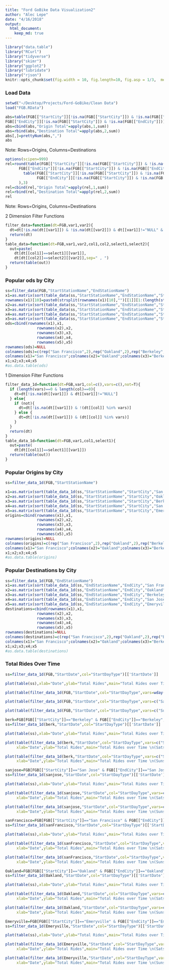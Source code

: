 ```yaml
---
title: "Ford GoBike Data Visualization2"
author: "Alec Lepe"
date: "4/16/2018"
output: 
  html_document:
    keep_md: true
---
```

```r
library("data.table")
library("RCurl")
library("tidyverse")
library("skimr")
library("ggplot2")
library("lubridate")
library("rjson")
knitr::opts_chunk$set(fig.width = 10, fig.length=10, fig.asp = 1/3,  message=FALSE)
```
### Load Data
```r
setwd("~/Desktop/Projects/Ford-GoBike/Clean Data")
load("FGB.RData")
```
```r
abs=table(FGB[["StartCity"]][!is.na(FGB[["StartCity"]]) & !is.na(FGB[["EndCity"]])],
FGB[["EndCity"]][!is.na(FGB[["StartCity"]]) & !is.na(FGB[["EndCity"]])])
abs=cbind(abs,"Origin Total"=apply(abs,1,sum))
abs=rbind(abs,"Destination Total"=apply(abs,2,sum))
abs[,]=prettyNum(abs,",")
abs
```
Note: Rows=Origins, Columns=Destinations

<!-- #sum(na.omit(FGB[["StartCity"]]=="Berkeley" & FGB[["EndCity"]]=="Emeryville")) -->
<!-- #Rows=Origins -->
<!-- #Columns=Destination -->

```r
options(scipen=999)
rel=round(table(FGB[["StartCity"]][!is.na(FGB[["StartCity"]]) & !is.na(FGB[["EndCity"]])],
      FGB[["EndCity"]][!is.na(FGB[["StartCity"]]) & !is.na(FGB[["EndCity"]])])/sum(
        table(FGB[["StartCity"]][!is.na(FGB[["StartCity"]]) & !is.na(FGB[["EndCity"]])],
              FGB[["EndCity"]][!is.na(FGB[["StartCity"]]) & !is.na(FGB[["EndCity"]])])
      ),3)
rel=cbind(rel,"Origin Total"=apply(rel,1,sum))
rel=rbind(rel,"Destination Total"=apply(rel,2,sum))
rel
```
Note: Rows=Origins, Columns=Destinations

2 Dimension Filter Functions
``` r
filter_data=function(dt=FGB,var1,var2){
  dt=dt[!is.na(dt[[var1]]) & !is.na(dt[[var2]]) & dt[[var1]]!="NULL" & dt[[var2]]!="NULL"]
  return(dt)
}
table_data=function(dt=FGB,var1,var2,col1,col2,select1,select2){
  out=paste(
    dt[dt[[col1]]==select1][[var1]],
    dt[dt[[col2]]==select2][[var2]],sep=" , ")
  return(table(out))
}
```

### Popular ods by City
``` r
ss=filter_data(FGB,"StartStationName","EndStationName")
x1=as.matrix(sort(table_data(ss,"StartStationName","EndStationName","StartCity","EndCity","San Francisco","San Francisco"),decreasing=T)[1:10])
rownames(x1)[10]=paste0(strsplit(rownames(x1)[10],"")[[1]][1:(length(strsplit(rownames(x1)[10],"")[[1]])-24)],collapse="")
x2=as.matrix(sort(table_data(ss,"StartStationName","EndStationName","StartCity","EndCity","Oakland","Oakland"),decreasing=T)[1:10])
x3=as.matrix(sort(table_data(ss,"StartStationName","EndStationName","StartCity","EndCity","Berkeley","Berkeley"),decreasing=T)[1:10])
x4=as.matrix(sort(table_data(ss,"StartStationName","EndStationName","StartCity","EndCity","San Jose","San Jose"),decreasing=T)[1:10])
x5=as.matrix(sort(table_data(ss,"StartStationName","EndStationName","StartCity","EndCity","Emeryville","Emeryville"),decreasing=T)[1:10])
ods=cbind(rownames(x1),x1,
              rownames(x2),x2,
              rownames(x3),x3,
              rownames(x4),x4,
              rownames(x5),x5)
rownames(ods)=NULL
colnames(ods)=c(rep("San Francisco",2),rep("Oakland",2),rep("Berkeley",2),rep("san Jose",2),rep("Emeryville",2))
colnames(x1)="San Francisco";colnames(x2)="Oakland";colnames(x3)="Berkeley";colnames(x4)="San Jose";colnames(x5)="Emeryville"
x1;x2;x3;x4;x5
#as.data.table(ods)
````

1 Dimension Filter Functions

``` r
filter_data_1d=function(dt=FGB,var1,col=c(),vars=c(),not=T){
  if (length(vars)==0 & length(col)==0){
    dt=dt[!is.na(dt[[var1]]) & dt[[var1]]!="NULL"]
  } else{
    if (not){
      dt=dt[!is.na(dt[[var1]]) & !(dt[[col]] %in% vars)]
    } else {
      dt=dt[!is.na(dt[[var1]]) & (dt[[col]] %in% vars)]
    }
  }
  return(dt)
}
table_data_1d=function(dt=FGB,var1,col1,select1){
  out=paste(
    dt[dt[[col1]]==select1][[var1]])
  return(table(out))
}
```

### Popular Origins by City
``` r
ss=filter_data_1d(FGB,"StartStationName")

x1=as.matrix(sort(table_data_1d(ss,"StartStationName","StartCity","San Francisco"),decreasing=T)[1:10])
x2=as.matrix(sort(table_data_1d(ss,"StartStationName","StartCity","Oakland"),decreasing=T)[1:10])
x3=as.matrix(sort(table_data_1d(ss,"StartStationName","StartCity","Berkeley"),decreasing=T)[1:10])
x4=as.matrix(sort(table_data_1d(ss,"StartStationName","StartCity","San Jose"),decreasing=T)[1:10])
x5=as.matrix(sort(table_data_1d(ss,"StartStationName","StartCity","Emeryville"),decreasing=T)[1:10])
origins=cbind(rownames(x1),x1,
              rownames(x2),x2,
              rownames(x3),x3,
              rownames(x4),x4,
              rownames(x5),x5)
rownames(origins)=NULL
colnames(origins)=c(rep("San Francisco",2),rep("Oakland",2),rep("Berkeley",2),rep("san Jose",2),rep("Emeryville",2))
colnames(x1)="San Francisco";colnames(x2)="Oakland";colnames(x3)="Berkeley";colnames(x4)="San Jose";colnames(x5)="Emeryville"
x1;x2;x3;x4;x5
#as.data.table(origins)
```

### Popular Destinations by City
``` r
ss=filter_data_1d(FGB,"EndStationName")
x1=as.matrix(sort(table_data_1d(ss,"EndStationName","EndCity","San Francisco"),decreasing=T)[1:10])
x2=as.matrix(sort(table_data_1d(ss,"EndStationName","EndCity","Oakland"),decreasing=T)[1:10])
x3=as.matrix(sort(table_data_1d(ss,"EndStationName","EndCity","Berkeley"),decreasing=T)[1:10])
x4=as.matrix(sort(table_data_1d(ss,"EndStationName","EndCity","San Jose"),decreasing=T)[1:10])
x5=as.matrix(sort(table_data_1d(ss,"EndStationName","EndCity","Emeryville"),decreasing=T)[1:10])
destinations=cbind(rownames(x1),x1,
              rownames(x2),x2,
              rownames(x3),x3,
              rownames(x4),x4,
              rownames(x5),x5)
rownames(destinations)=NULL
colnames(destinations)=c(rep("San Francisco",2),rep("Oakland",2),rep("Berkeley",2),rep("san Jose",2),rep("Emeryville",2))
colnames(x1)="San Francisco";colnames(x2)="Oakland";colnames(x3)="Berkeley";colnames(x4)="San Jose";colnames(x5)="Emeryville"
x1;x2;x3;x4;x5
#as.data.table(destinations)
```


### Total Rides Over Time
``` r
ss=filter_data_1d(FGB,"StartDate",col="StartDayType")[['StartDate']]
```

``` r
plot(table(ss),xlab="Date",ylab="Total Rides",main="Total Rides over Time \n(All Daytypes)")
```

``` r
plot(table(filter_data_1d(FGB,"StartDate",col="StartDayType",vars=wday(c(1,7),T),not=T)[["StartDate"]]),xlab="Date",ylab="Total Rides",main="Total Rides over Time \n(Weekdays)")
```

``` r
plot(table(filter_data_1d(FGB,"StartDate",col="StartDayType",vars=c("Sat"),not=F)[["StartDate"]]),xlab="Date",ylab="Total Rides",main="Total Rides over Time \n(Sats)")
```

``` r
plot(table(filter_data_1d(FGB,"StartDate",col="StartDayType",vars=c("Sun"),not=F)[["StartDate"]]),xlab="Date",ylab="Total Rides",main="Total Rides over Time \n(Suns)")
```

``` r
berk=FGB[FGB[["StartCity"]]=="Berkeley" & FGB[["EndCity"]]=="Berkeley",]
ss=filter_data_1d(berk,"StartDate",col="StartDayType")[['StartDate']]
```
``` r
plot(table(ss),xlab="Date",ylab="Total Rides",main="Total Rides over Time \n(All Daytypes) \nBerkeley")
```
``` r
plot(table(filter_data_1d(berk,"StartDate",col="StartDayType",vars=c("Sat"),not=F)[["StartDate"]]),
     xlab="Date",ylab="Total Rides",main="Total Rides over Time \n(Sats) \nBerkeley")
```
``` r
plot(table(filter_data_1d(berk,"StartDate",col="StartDayType",vars=c("Sun"),not=F)[["StartDate"]]),
     xlab="Date",ylab="Total Rides",main="Total Rides over Time \n(Suns) \nBerkeley")
```
``` r
sanjose=FGB[FGB[["StartCity"]]=="San Jose" & FGB[["EndCity"]]=="San Jose",]
ss=filter_data_1d(sanjose,"StartDate",col="StartDayType")[['StartDate']]
```
``` r
plot(table(ss),xlab="Date",ylab="Total Rides",main="Total Rides over Time \n(All Daytypes) \nSan Jose")
```
``` r
plot(table(filter_data_1d(sanjose,"StartDate",col="StartDayType",vars=c("Sat"),not=F)[["StartDate"]]),
     xlab="Date",ylab="Total Rides",main="Total Rides over Time \n(Sats) \nSan Jose")
```
``` r
plot(table(filter_data_1d(sanjose,"StartDate",col="StartDayType",vars=c("Sun"),not=F)[["StartDate"]]),
     xlab="Date",ylab="Total Rides",main="Total Rides over Time \n(Suns) \nSan Jose")
```
``` r
sanFrancisco=FGB[FGB[["StartCity"]]=="San Francisco" & FGB[["EndCity"]]=="San Francisco",]
ss=filter_data_1d(sanFrancisco,"StartDate",col="StartDayType")[['StartDate']]
```
``` r
plot(table(ss),xlab="Date",ylab="Total Rides",main="Total Rides over Time \n(All Daytypes) \nSan Francisco")
```
``` r
plot(table(filter_data_1d(sanFrancisco,"StartDate",col="StartDayType",vars=c("Sat"),not=F)[["StartDate"]]),
     xlab="Date",ylab="Total Rides",main="Total Rides over Time \n(Sats) \nSan Francisco")
```
``` r
plot(table(filter_data_1d(sanFrancisco,"StartDate",col="StartDayType",vars=c("Sun"),not=F)[["StartDate"]]),
     xlab="Date",ylab="Total Rides",main="Total Rides over Time \n(Suns) \nSan Francisco")
```
``` r
Oakland=FGB[FGB[["StartCity"]]=="Oakland" & FGB[["EndCity"]]=="Oakland",]
ss=filter_data_1d(Oakland,"StartDate",col="StartDayType")[['StartDate']]
```
``` r
plot(table(ss),xlab="Date",ylab="Total Rides",main="Total Rides over Time \n(All Daytypes) \nOakland")
```
``` r
plot(table(filter_data_1d(Oakland,"StartDate",col="StartDayType",vars=c("Sat"),not=F)[["StartDate"]]),
     xlab="Date",ylab="Total Rides",main="Total Rides over Time \n(Sats) \nOakland")
```
``` r
plot(table(filter_data_1d(Oakland,"StartDate",col="StartDayType",vars=c("Sun"),not=F)[["StartDate"]]),
     xlab="Date",ylab="Total Rides",main="Total Rides over Time \n(Suns) \nOakland")
```
``` r
Emeryville=FGB[FGB[["StartCity"]]=="Emeryville" & FGB[["EndCity"]]=="Emeryville",]
ss=filter_data_1d(Emeryville,"StartDate",col="StartDayType")[['StartDate']]
```
``` r
plot(table(ss),xlab="Date",ylab="Total Rides",main="Total Rides over Time \n(All Daytypes) \nEmeryville")
```
``` r
plot(table(filter_data_1d(Emeryville,"StartDate",col="StartDayType",vars=c("Sat"),not=F)[["StartDate"]]),
     xlab="Date",ylab="Total Rides",main="Total Rides over Time \n(Sats) \nEmeryville")
```
``` r
plot(table(filter_data_1d(Emeryville,"StartDate",col="StartDayType",vars=c("Sun"),not=F)[["StartDate"]]),
     xlab="Date",ylab="Total Rides",main="Total Rides over Time \n(Suns) \nEmeryville")
```
